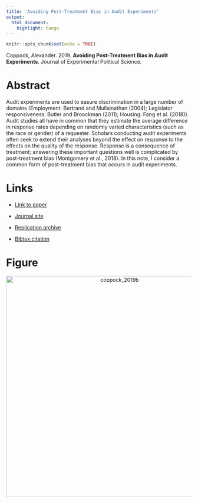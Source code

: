```yaml
---
title: 'Avoiding Post-Treatment Bias in Audit Experiments'
output:
  html_document:
    highlight: tango
---
```


```r
knitr::opts_chunk$set(echo = TRUE)
```

Coppock, Alexander. 2019. <b>Avoiding Post-Treatment Bias in Audit Experiments</b>. Journal of Experimental Political Science.

# Abstract
Audit experiments are used to easure discrimination in a large number of domains (Employment: Bertrand and Mullainathan (2004); Legislator responsiveness: Butler and Broockman (2011); Housing: Fang et al. (2018)). Audit studies all have in common that they estimate the average difference in response rates depending on randomly varied characteristics (such as the race or gender) of a requester. Scholars conducting audit experiments often seek to extend their analyses beyond the effect on response to the effects on the quality of the response. Response is a consequence of treatment; answering these important questions well is complicated by post-treatment bias (Montgomery et al., 2018). In this note, I consider a common form of post-treatment bias that occurs in audit experiments.

# Links
 - <a href='coppock_2019b.pdf' target='_blank'>Link to paper</a>
 - <a href='https://doi.org/10.1017/XPS.2018.9'target='_blank'>Journal site</a>
 - <a href='https://doi.org/10.7910/DVN/6NVI9C'target='_blank'>Replication archive</a>


 - <a href='coppock_2019b.bib'target='_blank'>Bibtex citation</a>

# Figure
<center><img src="display_figures/coppock_2019b_display.png" alt="coppock_2019b" width="600"></center>